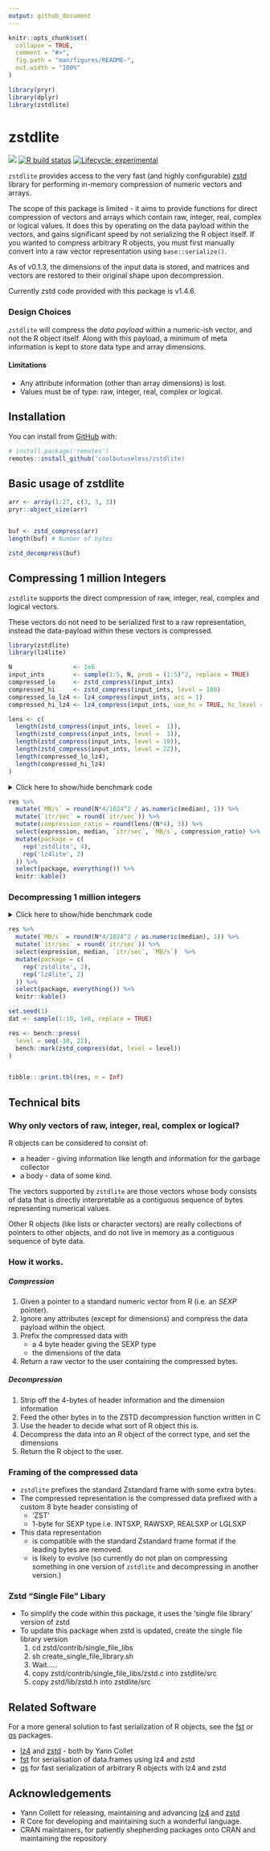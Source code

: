 ```yaml
---
output: github_document
---
```


<!-- README.md is generated from README.Rmd. Please edit that file -->

```r
knitr::opts_chunk$set(
  collapse = TRUE,
  comment = "#>",
  fig.path = "man/figures/README-",
  out.width = "100%"
)

library(pryr)
library(dplyr)
library(zstdlite)
```

# zstdlite

<!-- badges: start -->
![](https://img.shields.io/badge/cool-useless-green.svg)
[![R build status](https://github.com/coolbutuseless/zstdlite/workflows/R-CMD-check/badge.svg)](https://github.com/coolbutuseless/zstdlite/actions)
[![Lifecycle: experimental](https://img.shields.io/badge/lifecycle-experimental-orange.svg)](https://www.tidyverse.org/lifecycle/#experimental)
<!-- badges: end -->

`zstdlite` provides access to the very fast (and highly configurable) 
 [zstd](https://github.com/facebook/zstd) library for performing in-memory compression of 
 numeric vectors and arrays.

The scope of this package is limited - it aims to provide functions for direct compression of vectors
and arrays
which contain raw, integer, real, complex or logical values.  It does this by operating on the
data payload within the vectors, and gains significant speed by not serializing the R object
itself.  If you wanted to 
compress arbitrary R objects, you must first manually convert into a raw
vector representation using `base::serialize()`.

As of v0.1.3, the dimensions of the input data is stored, and matrices and 
vectors are restored to their original shape upon decompression.


Currently zstd code provided with this package is v1.4.6.


### Design Choices

`zstdlite` will compress the *data payload* within a numeric-ish vector, and not the
R object itself.  Along with this payload, a minimum of meta information is kept
to store data type and array dimensions.

#### Limitations

* Any attribute information (other than array dimensions) is lost.
* Values must be of type: raw, integer, real, complex or logical.


## Installation

You can install from [GitHub](https://github.com/coolbutuseless/zstdlite) with:

``` r
# install.package('remotes')
remotes::install_github('coolbutuseless/zstdlite)
```

## Basic usage of zstdlite

```r
arr <- array(1:27, c(3, 3, 3))
pryr::object_size(arr)


buf <- zstd_compress(arr)
length(buf) # Number of bytes

zstd_decompress(buf)
```





## Compressing 1 million Integers

`zstdlite` supports the direct compression of raw, integer, real, complex and logical vectors.

These vectors do not need to be serialized first to a raw representation, instead
the data-payload within these vectors is compressed.

```r
library(zstdlite)
library(lz4lite)

N                 <- 1e6
input_ints        <- sample(1:5, N, prob = (1:5)^2, replace = TRUE)
compressed_lo     <- zstd_compress(input_ints)
compressed_hi     <- zstd_compress(input_ints, level = 100)
compressed_lo_lz4 <- lz4_compress(input_ints, acc = 1)
compressed_hi_lz4 <- lz4_compress(input_ints, use_hc = TRUE, hc_level = 12)
```


```r
lens <- c(
  length(zstd_compress(input_ints, level =  1)),
  length(zstd_compress(input_ints, level =  3)),
  length(zstd_compress(input_ints, level = 10)),
  length(zstd_compress(input_ints, level = 22)),
  length(compressed_lo_lz4),
  length(compressed_hi_lz4)
)
```



<details>
<summary> Click here to show/hide benchmark code </summary>

```r
library(zstdlite)

res <- bench::mark(
  zstd_compress(input_ints, level =   1),
  zstd_compress(input_ints, level =   3),
  zstd_compress(input_ints, level =  10),
  zstd_compress(input_ints, level =  22),
  lz4_compress (input_ints, acc = 1),
  lz4_compress (input_ints, use_hc = TRUE, hc_level = 12),
  check = FALSE
)
```
</details>


```r
res %>% 
  mutate(`MB/s` = round(N*4/1024^2 / as.numeric(median), 1)) %>%
  mutate(`itr/sec` = round(`itr/sec`)) %>%
  mutate(compression_ratio = round(lens/(N*4), 3)) %>%
  select(expression, median, `itr/sec`, `MB/s`, compression_ratio) %>%
  mutate(package = c(
    rep('zstdlite', 4),
    rep('lz4lite', 2)
  )) %>%
  select(package, everything()) %>%
  knitr::kable()
```


### Decompressing 1 million integers


<details>
<summary> Click here to show/hide benchmark code </summary>

```r
res <- bench::mark(
  zstd_decompress(compressed_lo),
  zstd_decompress(compressed_hi),
  lz4_decompress(compressed_lo_lz4),
  lz4_decompress(compressed_hi_lz4),
  check = FALSE
)
```

</details>

```r
res %>% 
  mutate(`MB/s` = round(N*4/1024^2 / as.numeric(median), 1)) %>%
  mutate(`itr/sec` = round(`itr/sec`)) %>%
  select(expression, median, `itr/sec`, `MB/s`)  %>%
  mutate(package = c(
    rep('zstdlite', 2),
    rep('lz4lite', 2)
  )) %>%
  select(package, everything()) %>%
  knitr::kable()
```



```r
set.seed(1)
dat <- sample(1:10, 1e6, replace = TRUE)

res <- bench::press(
  level = seq(-10, 22),
  bench::mark(zstd_compress(dat, level = level))
)


tibble:::print.tbl(res, n = Inf)

```




## Technical bits

### Why only vectors of raw, integer, real, complex or logical?

R objects can be considered to consist of: 

* a header - giving information like length and information for the garbage collector
* a body - data of some kind.

The vectors supported by `zstdlite` are those vectors whose body consists of 
data that is directly interpretable as a contiguous sequence of bytes representing 
numerical values.

Other R objects (like lists or character vectors) are really collections of pointers 
to other objects, and do not live in memory as a contiguous sequence of byte data.

### How it works.

##### Compression

1. Given a pointer to a standard numeric vector from R (i.e. an *SEXP* pointer).
2. Ignore any attributes (except for dimensions) and compress the data payload within 
   the object.
3. Prefix the compressed data with 
    * a 4 byte header giving the SEXP type
    * the dimensions of the data
4. Return a raw vector to the user containing the compressed bytes.

##### Decompression

1. Strip off the 4-bytes of header information and the dimension information
2. Feed the other bytes in to the ZSTD decompression function written in C
3. Use the header to decide what sort of R object this is.
4. Decompress the data into an R object of the correct type, and set the
   dimensions 
5. Return the R object to the user.


### Framing of the compressed data

* `zstdlite` prefixes the standard Zstandard frame with some extra bytes.
* The compressed representation is the compressed data prefixed with 
  a custom 8 byte header consisting of 
    * 'ZST'
    * 1-byte for SEXP type i.e. INTSXP, RAWSXP, REALSXP or LGLSXP
* This data representation 
    * is compatible with the standard Zstandard frame 
      format if the leading bytes are removed.
    * is likely to evolve (so currently do not plan on compressing something in 
      one version of `zstdlite` and decompressing in another version.)


### Zstd "Single File" Libary

* To simplify the code within this package, it uses the 'single file library' version of zstd
* To update this package when zstd is updated, create the single file library version
    1. cd zstd/contrib/single_file_libs
    2. sh create_single_file_library.sh
    3. Wait.....
    4. copy zstd/contrib/single_file_libs/zstd.c into zstdlite/src
    5. copy zstd/lib/zstd.h into zstdlite/src

## Related Software


For a more general solution to fast serialization of R objects, see the 
[fst](https://github.com/fstpackage/fst) or [qs](https://cran.r-project.org/package=qs) packages.

* [lz4](https://github.com/lz4/lz4) and [zstd](https://github.com/facebook/zstd) - both by Yann Collet
* [fst](https://github.com/fstpackage/fst) for serialisation of data.frames using
  lz4 and zstd
* [qs](https://cran.r-project.org/package=qs) for fast serialization of arbitrary R objects
  with lz4 and zstd

## Acknowledgements

* Yann Collett for releasing, maintaining and advancing 
[lz4](https://github.com/lz4/lz4) and [zstd](https://github.com/facebook/zstd)
* R Core for developing and maintaining such a wonderful language.
* CRAN maintainers, for patiently shepherding packages onto CRAN and maintaining
  the repository

